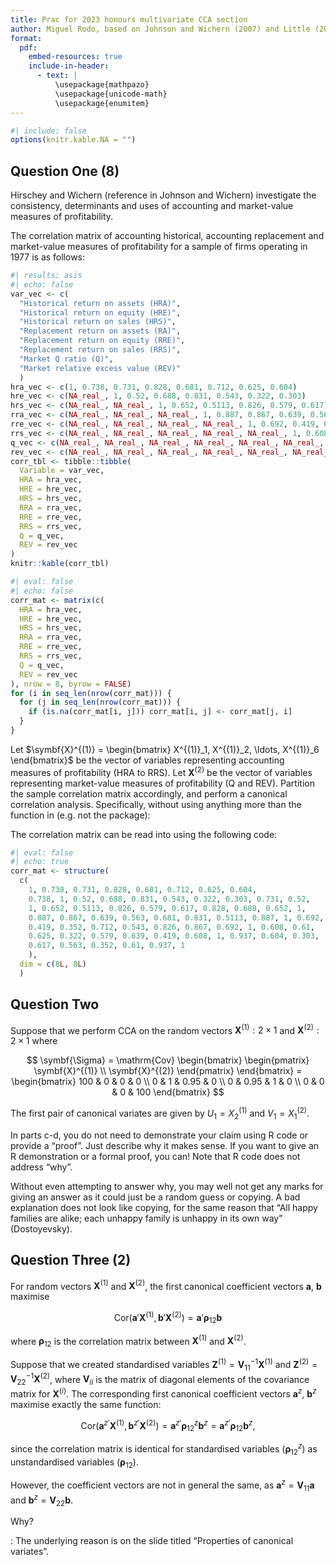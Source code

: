 ```yaml
---
title: Prac for 2023 honours multivariate CCA section
author: Miguel Rodo, based on Johnson and Wichern (2007) and Little (2022)
format:
  pdf:
    embed-resources: true
    include-in-header:
      - text: |
          \usepackage{mathpazo}
          \usepackage{unicode-math}
          \usepackage{enumitem}
---
```


```r
#| include: false
options(knitr.kable.NA = "")
```

## Question One (8)

Hirschey and Wichern (reference in Johnson and Wichern) investigate the consistency, determinants and uses of accounting and market-value measures of profitability.

The correlation matrix of accounting historical, accounting replacement and market-value measures of profitability for a sample of firms operating in 1977 is as follows:

```r
#| results: asis
#| echo: false
var_vec <- c(
  "Historical return on assets (HRA)",
  "Historical return on equity (HRE)",
  "Historical return on sales (HRS)",
  "Replacement return on assets (RA)",
  "Replacement return on equity (RRE)",
  "Replacement return on sales (RRS)",
  "Market Q ratio (Q)",
  "Market relative excess value (REV)"
  )
hra_vec <- c(1, 0.738, 0.731, 0.828, 0.681, 0.712, 0.625, 0.604)
hre_vec <- c(NA_real_, 1, 0.52, 0.688, 0.831, 0.543, 0.322, 0.303)
hrs_vec <- c(NA_real_, NA_real_, 1, 0.652, 0.5113, 0.826, 0.579, 0.617)
rra_vec <- c(NA_real_, NA_real_, NA_real_, 1, 0.887, 0.867, 0.639, 0.563)
rre_vec <- c(NA_real_, NA_real_, NA_real_, NA_real_, 1, 0.692, 0.419, 0.352)
rrs_vec <- c(NA_real_, NA_real_, NA_real_, NA_real_, NA_real_, 1, 0.608, 0.610)
q_vec <- c(NA_real_, NA_real_, NA_real_, NA_real_, NA_real_, NA_real_, 1, 0.937)
rev_vec <- c(NA_real_, NA_real_, NA_real_, NA_real_, NA_real_, NA_real_, NA_real_, 1)
corr_tbl <- tibble::tibble(
  Variable = var_vec,
  HRA = hra_vec,
  HRE = hre_vec,
  HRS = hrs_vec,
  RRA = rra_vec,
  RRE = rre_vec,
  RRS = rrs_vec,
  Q = q_vec,
  REV = rev_vec
)
knitr::kable(corr_tbl)
```

```r
#| eval: false
#| echo: false
corr_mat <- matrix(c(
  HRA = hra_vec,
  HRE = hre_vec,
  HRS = hrs_vec,
  RRA = rra_vec,
  RRE = rre_vec,
  RRS = rrs_vec,
  Q = q_vec,
  REV = rev_vec
), nrow = 8, byrow = FALSE)
for (i in seq_len(nrow(corr_mat))) {
  for (j in seq_len(nrow(corr_mat))) {
    if (is.na(corr_mat[i, j])) corr_mat[i, j] <- corr_mat[j, i]
  }
}
```


Let $\symbf{X}^{(1)} = \begin{bmatrix} X^{(1)}_1, X^{(1)}_2, \ldots, X^{(1)}_6 \end{bmatrix}$ be the vector of variables representing accounting measures of profitability (HRA to RRS).
Let $\symbf{X}^{(2)}$ be the vector of variables representing market-value measures of profitability (Q and REV).
Partition the sample correlation matrix accordingly, and perform a canonical correlation analysis. 
Specifically, without using anything more than the \texttt{eigen} function in \texttt{R} (e.g. not the \texttt{CCA} package):

\begin{enumerate}[label=\alph*]
\item Find the estimated coefficient vector for the accounting measures of profitability in the first canonical variate (i.e. find $\hat{\symbf{a}}_1$ in $\hat{U}_1=\hat{\symbf{a}}_1'\symbf{X}^{(1)}$). (2)
\item  Find $\hat{\symbf{b}}_1$ in $\hat{V}_1=\hat{\symbf{b}}_1'\symbf{X}^{(2)}$ directly using result from part (a). (1)
\item  Find the first canonical correlation coefficient. (1)
\item  Interpret these canonical variables using the coefficient vectors. (2)
\item  Interpret these canonical variables using the correlation matrices $\symbf{\rho}_{U_1, \symbf{X}^{(1)}}$ and $\symbf{\rho}_{V_1, \symbf{X}^{(2)}}$. (3)
\end{enumerate}



The correlation matrix can be read into \texttt{R} using the following code:

```r
#| eval: false
#| echo: true
corr_mat <- structure(
  c(
    1, 0.738, 0.731, 0.828, 0.681, 0.712, 0.625, 0.604, 
    0.738, 1, 0.52, 0.688, 0.831, 0.543, 0.322, 0.303, 0.731, 0.52, 
    1, 0.652, 0.5113, 0.826, 0.579, 0.617, 0.828, 0.688, 0.652, 1, 
    0.887, 0.867, 0.639, 0.563, 0.681, 0.831, 0.5113, 0.887, 1, 0.692, 
    0.419, 0.352, 0.712, 0.543, 0.826, 0.867, 0.692, 1, 0.608, 0.61, 
    0.625, 0.322, 0.579, 0.639, 0.419, 0.608, 1, 0.937, 0.604, 0.303, 
    0.617, 0.563, 0.352, 0.61, 0.937, 1
    ),
  dim = c(8L, 8L)
  )
```


## Question Two

Suppose that we perform CCA on the random vectors $\symbf{X}^{(1)}:2\times 1$ and $\symbf{X}^{(2)}:2\times 1$ where

$$
\symbf{\Sigma} = \mathrm{Cov} \begin{bmatrix} \begin{pmatrix} \symbf{X}^{(1)} \\ \symbf{X}^{(2)} \end{pmatrix} \end{bmatrix} = 
\begin{bmatrix}
100 & 0 & 0 & 0 \\
0 & 1 & 0.95 & 0 \\
0 & 0.95 & 1 & 0 \\
0 & 0 & 0 & 100 
\end{bmatrix}
$$

The first pair of canonical variates are given by $U_1 = X_2^{(1)}$ and $V_1 = X_1^{(2)}$.

\begin{enumerate}[label=\alph*]

\item   Despite that $\mathrm{Var}[X^{(1)}_1] > \mathrm{Var}[X^{(1)}_2]$ and $\mathrm{Var}[X^{(2)}_2] > \mathrm{Var}[X^{(1)}_1]$, only $X^{(1)}_2$ and $X^{(2)}_1$ were included in the first canonical variate pair. Why? (1)
\item   Suppose that the correlation between $X^{(1)}_2$ and $X^{(2)}_1$ is reduced to 0. What is the correlation between the first canonical variables? Why? (2)
\item   Suppose that the $\mathrm{Var}[X^{(1)}_2]$ and $\mathrm{Var}[X^{(2)}_1]$ are each doubled. What happens to the first canonical correlation?  Why? (2) \begin{enumerate}[label=\alph*]
  \item Bonus: How are the lengths of the first canonical coefficient vectors affected, i.e. do they decrease, increase or stay the same? Why? (2) (note that question three would help here)
\end{enumerate}

\end{enumerate}

In parts c-d, you do not need to demonstrate your claim using R code or provide a "proof".
Just describe why it makes sense.
If you want to give an R demonstration or a formal proof, you can!
Note that R code does not address "why".

Without even attempting to answer why, you may well not get any marks for giving an answer as it could just be a random guess or copying.
A bad explanation does not look like copying, for the same reason that
"All happy families are alike; each unhappy family is unhappy in its own way" (Dostoyevsky).

## Question Three (2)

For random vectors $\symbf{X}^{(1)}$ and $\symbf{X}^{(2)}$, the first canonical coefficient vectors $\symbf{a}$, $\symbf{b}$ maximise

$$
\mathrm{Cor}(\symbf{a}'\symbf{X}^{(1)}, \symbf{b}' \symbf{X}^{(2)}) = 
\symbf{a}'\symbf{\rho}_{12}\symbf{b}
$$

where $\symbf{\rho}_{12}$ is the correlation matrix between $\symbf{X}^{(1)}$ and $\symbf{X}^{(2)}$.

Suppose that we created standardised variables  $\symbf{Z}^{(1)}=\symbf{V}_{11}^{-1}\symbf{X}^{(1)}$ and $\symbf{Z}^{(2)}=\symbf{V}_{22}^{-1}\symbf{X}^{(2)}$, where $\symbf{V}_{ii}$ is the matrix of diagonal elements of the covariance matrix for $\symbf{X}^{(i)}$.
The corresponding first canonical coefficient vectors $\symbf{a}^z$, $\symbf{b}^z$ maximise exactly the same function:

$$
\mathrm{Cor}(\symbf{a}^{z\prime} \symbf{X}^{(1)}, \symbf{b}^{z\prime} \symbf{X}^{(2)}) = 
\symbf{a}^{z\prime}\symbf{\rho}^z_{12}\symbf{b}^z
= 
\symbf{a}^{z\prime}\symbf{\rho}_{12}\symbf{b}^z,
$$

since the correlation matrix is identical for standardised variables ($\symbf{\rho}^z_{12}$) as
unstandardised variables ($\symbf{\rho}_{12}$).

However, the coefficient vectors are not in general the same, as $\symbf{a}^z = \symbf{V}_{11}\symbf{a}$ and $\symbf{b}^z = \symbf{V}_{22}\symbf{b}$.

Why?

\emph{Hint}: The underlying reason is on the slide titled "Properties of canonical variates".

